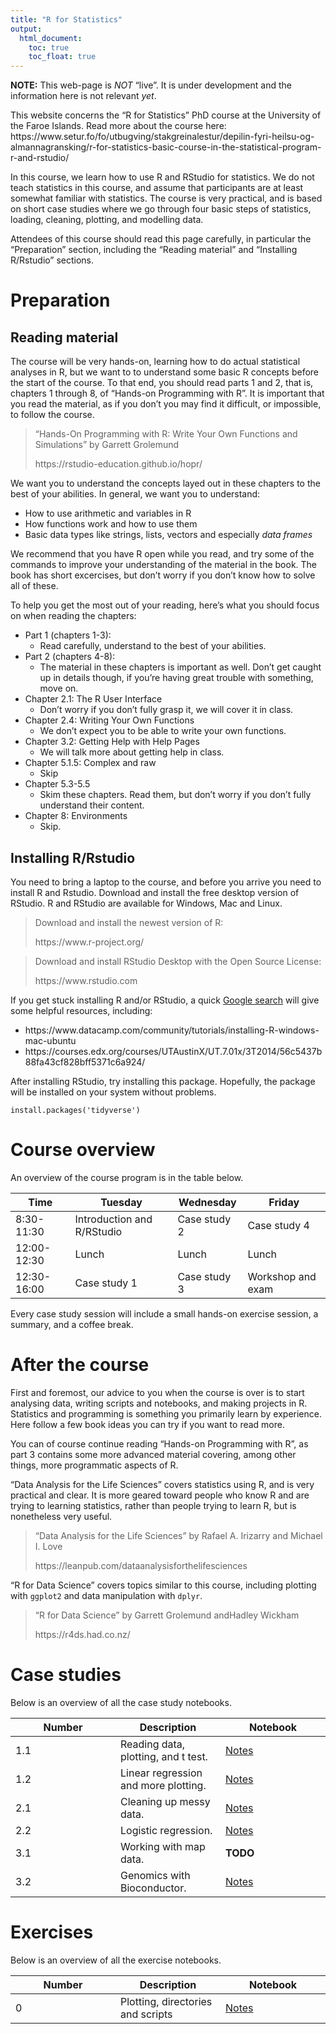 ```yaml
---
title: "R for Statistics"
output:
  html_document:
    toc: true
    toc_float: true
---
```


**NOTE:** This web-page is *NOT* "live". It is under development and the information here is not relevant *yet*.

This website concerns the "R for Statistics" PhD course at the University of the Faroe Islands. Read more about the course here: https://www.setur.fo/fo/utbugving/stakgreinalestur/depilin-fyri-heilsu-og-almannagransking/r-for-statistics-basic-course-in-the-statistical-program-r-and-rstudio/

In this course, we learn how to use R and RStudio for statistics. We do not teach statistics in this course, and assume that participants are at least somewhat familiar with statistics. The course is very practical, and is based on short case studies where we go through four basic steps of statistics, loading, cleaning, plotting, and modelling data.

Attendees of this course should read this page carefully, in particular the "Preparation" section, including the "Reading material" and "Installing R/Rstudio" sections.

# Preparation

## Reading material

The course will be very hands-on, learning how to do actual statistical analyses in R, but we want to to understand some basic R concepts before the start of the course. To that end, you should read parts 1 and 2, that is, chapters 1 through 8, of "Hands-on Programming with R". It is important that you read the material, as if you don't you may find it difficult, or impossible, to follow the course.

> "Hands-On Programming with R: Write Your Own Functions and Simulations" by Garrett Grolemund
>
> https://rstudio-education.github.io/hopr/

We want you to understand the concepts layed out in these chapters to the best of your abilities. In general, we want you to understand:

* How to use arithmetic and variables in R
* How functions work and how to use them
* Basic data types like strings, lists, vectors and especially *data frames*

We recommend that you have R open while you read, and try some of the commands to improve your understanding of the material in the book. The book has short excercises, but don't worry if you don't know how to solve all of these.

To help you get the most out of your reading, here's what you should focus on when reading the chapters:

* Part 1 (chapters 1-3):
    * Read carefully, understand to the best of your abilities.
* Part 2 (chapters 4-8):
    * The material in these chapters is important as well. Don't get caught up in details though, if you're having great trouble with something, move on.
* Chapter 2.1: The R User Interface
    * Don't worry if you don't fully grasp it, we will cover it in class.
* Chapter 2.4: Writing Your Own Functions
    * We don't expect you to be able to write your own functions.
* Chapter 3.2: Getting Help with Help Pages
    * We will talk more about getting help in class.
* Chapter 5.1.5: Complex and raw
    * Skip
* Chapter 5.3-5.5
    * Skim these chapters. Read them, but don't worry if you don't fully understand their content.
* Chapter 8: Environments
    * Skip.
  

## Installing R/Rstudio

You need to bring a laptop to the course, and before you arrive you need to install R and Rstudio. Download and install the free desktop version of RStudio. R and RStudio are available for Windows, Mac and Linux.

> Download and install the newest version of R:
>
> https://www.r-project.org/

> Download and install RStudio Desktop with the Open Source License:
> 
> https://www.rstudio.com

If you get stuck installing R and/or RStudio, a quick [Google search](http://lmgtfy.com/?q=how+to+install+r+and+rstudio) will give some helpful resources, including:

* https://www.datacamp.com/community/tutorials/installing-R-windows-mac-ubuntu
* https://courses.edx.org/courses/UTAustinX/UT.7.01x/3T2014/56c5437b88fa43cf828bff5371c6a924/

After installing RStudio, try installing this package. Hopefully, the package will be installed on your system without problems.

```
install.packages('tidyverse')
```

# Course overview

An overview of the course program is in the table below.

Time | **Tuesday** | **Wednesday** | **Friday**
---|---|---|----
8:30-11:30 | Introduction and R/RStudio | Case study 2 | Case study 4
12:00-12:30 | Lunch | Lunch | Lunch
12:30-16:00 | Case study 1 | Case study 3 | Workshop and exam

Every case study session will include a small hands-on exercise session, a summary, and a coffee break.

# After the course

First and foremost, our advice to you when the course is over is to start analysing data, writing scripts and notebooks, and making projects in R. Statistics and programming is something you primarily learn by experience. Here follow a few book ideas you can try if you want to read more.

You can of course continue reading "Hands-on Programming with R", as part 3 contains some more advanced material covering, among other things, more programmatic aspects of R.

"Data Analysis for the Life Sciences" covers statistics using R, and is very practical and clear. It is more geared toward people who know R and are trying to learning statistics, rather than people trying to learn R, but is nonetheless very useful.

> "Data Analysis for the Life Sciences" by Rafael A. Irizarry and Michael I. Love
>
> https://leanpub.com/dataanalysisforthelifesciences

"R for Data Science" covers topics similar to this course, including plotting with `ggplot2` and data manipulation with `dplyr`.

> "R for Data Science" by Garrett Grolemund andHadley Wickham
>
> https://r4ds.had.co.nz/

# Case studies

Below is an overview of all the case study notebooks.

Number | Description | Notebook
---|---|---
1.1 | Reading data, plotting, and t test. | [Notes](https://olavurmortensen.github.io/r-for-statistics/notebooks/case_studies/mice_studies/t-test.nb.html)
1.2 | Linear regression and more plotting. | [Notes](https://olavurmortensen.github.io/r-for-statistics/notebooks/case_studies/mice_studies/linear_regression.nb.html)
2.1 | Cleaning up messy data. | [Notes](https://olavurmortensen.github.io/r-for-statistics/notebooks/case_studies/children_biometric_studies/data_cleanup.nb.html)
2.2 | Logistic regression. | [Notes](https://olavurmortensen.github.io/r-for-statistics/notebooks/case_studies/children_biometric_studies/logistic_regression.nb.html)
3.1 | Working with map data. | **TODO**
3.2 | Genomics with Bioconductor. | [Notes](https://olavurmortensen.github.io/r-for-statistics/notebooks/case_studies/gwas_metaanalysis/bioconductor.nb.html)


# Exercises

Below is an overview of all the exercise notebooks.

Number | Description | Notebook
---|---|---
0 | Plotting, directories and scripts | [Notes](https://olavurmortensen.github.io/r-for-statistics/notebooks/exercises/exercise0.nb.html)









